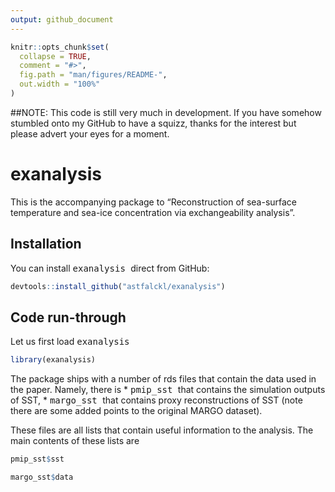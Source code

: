 ```yaml
---
output: github_document
---
```


<!-- README.md is generated from README.Rmd. Please edit that file -->

```r
knitr::opts_chunk$set(
  collapse = TRUE,
  comment = "#>",
  fig.path = "man/figures/README-",
  out.width = "100%"
)
```

##NOTE: This code is still very much in development. If you have somehow stumbled onto my GitHub to have a squizz, thanks for the interest but please advert your eyes for a moment.

# exanalysis

<!-- badges: start -->
<!-- badges: end -->

This is the accompanying package to "Reconstruction of sea-surface temperature and sea-ice concentration via exchangeability analysis".

## Installation

You can install <tt> exanalysis </tt> direct from GitHub:

``` r
devtools::install_github("astfalckl/exanalysis")
```

## Code run-through

Let us first load <tt> exanalysis </tt>

```r
library(exanalysis)
```

The package ships with a number of rds files that contain the data used in the paper. Namely, there is
	* <tt> pmip_sst </tt> that contains the simulation outputs of SST,
	* <tt> margo_sst </tt> that contains proxy reconstructions of SST (note there are some added points to the original MARGO dataset). 

These files are all lists that contain useful information to the analysis. The main contents of these lists are

```r
pmip_sst$sst
```

```r
margo_sst$data
```



